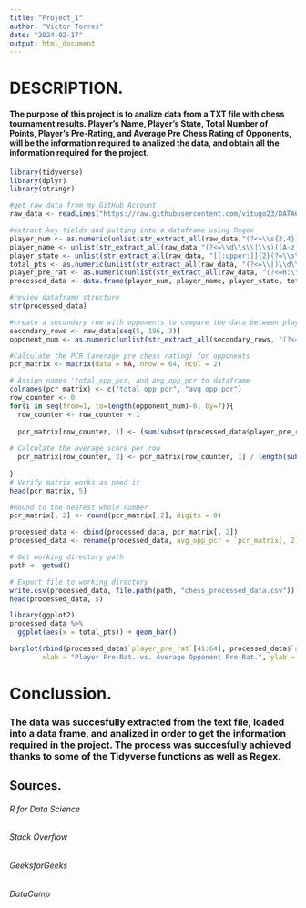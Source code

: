 ```yaml
---
title: "Project_1"
author: "Victor Torres"
date: "2024-02-17"
output: html_document
---
```

# DESCRIPTION.#
#### The purpose of this project is to analize data from a TXT file with chess tournament results. Player’s Name, Player’s State, Total Number of Points, Player’s Pre-Rating, and Average Pre Chess Rating of Opponents, will be the information required to analized the data, and obtain all the information required for the project.

```r
library(tidyverse)
library(dplyr)
library(stringr)
```
```r
#get raw data from my GitHub Account
raw_data <- readLines("https://raw.githubusercontent.com/vitugo23/DATA607/main/project1/Chess_tournament.txt")
```
```r
#extract key fields and putting into a dataframe using Regex
player_num <- as.numeric(unlist(str_extract_all(raw_data,"(?<=\\s{3,4})\\d{1,2}(?=\\s)")))
player_name <- unlist(str_extract_all(raw_data,"(?<=\\d\\s\\|\\s)([A-z, -]*\\s){1,}[[:alpha:]]*(?=\\s*\\|)"))
player_state <- unlist(str_extract_all(raw_data, "[[:upper:]]{2}(?=\\s\\|)"))
total_pts <- as.numeric(unlist(str_extract_all(raw_data, "(?<=\\|)\\d\\.\\d")))
player_pre_rat <- as.numeric(unlist(str_extract_all(raw_data, "(?<=R:\\s{1,2})(\\d{3,4}(?=\\s))|(\\d{3,4}(?=P\\d{1,2}\\s*-))")))
processed_data <- data.frame(player_num, player_name, player_state, total_pts, player_pre_rat)
```
```r
#review dataframe structure
str(processed_data)
```
```r
#create a secondary row with opponents to compare the data between players
secondary_rows <- raw_data[seq(5, 196, 3)]
opponent_num <- as.numeric(unlist(str_extract_all(secondary_rows, "(?<=\\|(W|L|D)\\s{2,3})[[:digit:]]{1,2}(?=\\|)|((?<!->)(?<=\\|(U|H|B|X))\\s{4}(?=\\|))")))
```
```r
#Calculate the PCR (average pre chess rating) for opponents
pcr_matrix <- matrix(data = NA, nrow = 64, ncol = 2)

# Assign names 'total_opp_pcr, and avg_opp_pcr to dataframe 
colnames(pcr_matrix) <- c("total_opp_pcr", "avg_opp_pcr")
row_counter <- 0
for(i in seq(from=1, to=length(opponent_num)-6, by=7)){
  row_counter <- row_counter + 1
  
  pcr_matrix[row_counter, 1] <- (sum(subset(processed_data$player_pre_rat, processed_data$player_num %in% opponent_num[seq(from=i, to=i+6, by=1)])))
  
# Calculate the average score per row
  pcr_matrix[row_counter, 2] <- pcr_matrix[row_counter, 1] / length(subset(opponent_num[seq(from=i, to=i+6, by=1)],!is.na(opponent_num[seq(from=i, to=i+6, by=1)])))
  
}
# Verify matrix works as need it
head(pcr_matrix, 5)
```
```r
#Round to the nearest whole number
pcr_matrix[, 2] <- round(pcr_matrix[,2], digits = 0)

processed_data <- cbind(processed_data, pcr_matrix[, 2])
processed_data <- rename(processed_data, avg_opp_pcr = `pcr_matrix[, 2]`)
```
```r
# Get working directory path
path <- getwd()

# Export file to working directory
write.csv(processed_data, file.path(path, "chess_processed_data.csv"))
head(processed_data, 5)
```
```r
library(ggplot2)
processed_data %>%
  ggplot(aes(x = total_pts)) + geom_bar()

barplot(rbind(processed_data$`player_pre_rat`[41:64], processed_data$`avg_opp_pcr`[41:64]), beside = TRUE, col = c("yellow", "green"), 
        xlab = "Player Pre-Rat. vs. Average Opponent Pre-Rat.", ylab = "Players pre-rating", names.arg = c(41:64)) 


```


# Conclussion. #
### The data was succesfully extracted from the text file, loaded into a data frame, and analized in order to get the information required in the project. The process was succesfully achieved thanks to some of the Tidyverse functions as well as Regex.###

## Sources.##
###### R for Data Science ######
###### Stack Overflow ######
###### GeeksforGeeks ######
###### DataCamp ######


